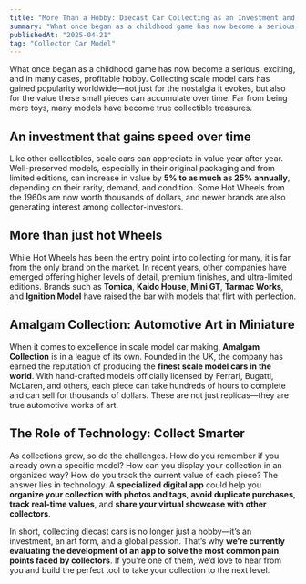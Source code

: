 ```yaml
---
title: "More Than a Hobby: Diecast Car Collecting as an Investment and Lifestyle"
summary: "What once began as a childhood game has now become a serious, exciting, and in many cases, profitable hobby. Collecting scale model cars has gained popularity worldwide—not just for the nostalgia it evokes, but also for the value these small pieces can accumulate over time"
publishedAt: "2025-04-21"
tag: "Collector Car Model"
---
```


What once began as a childhood game has now become a serious, exciting, and in many cases, profitable hobby. Collecting scale model cars has gained popularity worldwide—not just for the nostalgia it evokes, but also for the value these small pieces can accumulate over time. Far from being mere toys, many models have become true collectible treasures.

## An investment that gains speed over time

Like other collectibles, scale cars can appreciate in value year after year. Well-preserved models,
especially in their original packaging and from limited editions, can increase in value by **5% to as
much as 25% annually**, depending on their rarity, demand, and condition. Some Hot Wheels from the 1960s
are now worth thousands of dollars, and newer brands are also generating interest among collector-investors.

## More than just hot Wheels

While Hot Wheels has been the entry point into collecting for many, it is far from the only brand on the
market. In recent years, other companies have emerged offering higher levels of detail, premium finishes, 
and ultra-limited editions. Brands such as **Tomica**, **Kaido House**, **Mini GT**, **Tarmac Works**, and **Ignition Model**
have raised the bar with models that flirt with perfection.

## Amalgam Collection: Automotive Art in Miniature

When it comes to excellence in scale model car making, **Amalgam Collection** is in a league of its own.
Founded in the UK, the company has earned the reputation of producing the **finest scale model cars in the world**.
With hand-crafted models officially licensed by Ferrari, Bugatti, McLaren, and others, each piece can take hundreds
of hours to complete and can sell for thousands of dollars. These are not just replicas—they are true automotive works of art.

## The Role of Technology: Collect Smarter

As collections grow, so do the challenges. How do you remember if you already own a specific model? How can you display
your collection in an organized way? How do you track the current value of each piece? The answer lies in technology.
A **specialized digital app** could help you **organize your collection with photos and tags**, **avoid duplicate purchases**,
**track real-time values**, and **share your virtual showcase with other collectors**.

In short, collecting diecast cars is no longer just a hobby—it’s an investment, an art form, and a global passion.
That’s why **we’re currently evaluating the development of an app to solve the most common pain points faced by collectors**.
If you're one of them, we’d love to hear from you and build the perfect tool to take your collection to the next level.

